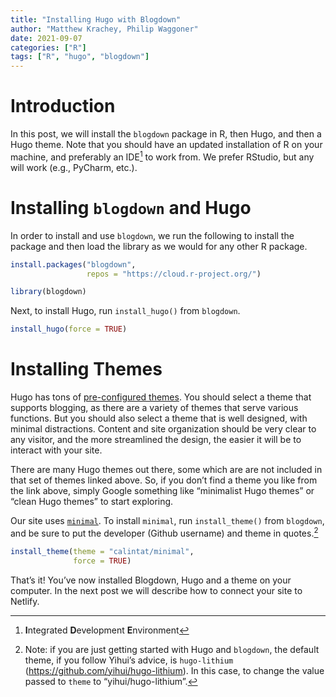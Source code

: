```yaml
---
title: "Installing Hugo with Blogdown"
author: "Matthew Krachey, Philip Waggoner"
date: 2021-09-07
categories: ["R"]
tags: ["R", "hugo", "blogdown"]
---
```


# Introduction

In this post, we will install the `blogdown` package in R, then Hugo, and then a Hugo theme. Note that you should have an updated installation of R on your machine, and preferably an IDE^[**I**ntegrated **D**evelopment **E**nvironment] to work from. We prefer RStudio, but any will work (e.g., PyCharm, etc.).

# Installing `blogdown` and Hugo

In order to install and use `blogdown`, we run the following to install the package and then load the library as we would for any other R package.

```r
install.packages("blogdown", 
                 repos = "https://cloud.r-project.org/")

library(blogdown)
```

Next, to install Hugo, run `install_hugo()` from `blogdown`. 

```r
install_hugo(force = TRUE)
```

# Installing Themes

Hugo has tons of [pre-configured themes](https://themes.gohugo.io/). You should select a theme that supports blogging, as there are a variety of themes that serve various functions. But you should also select a theme that is well designed, with minimal distractions. Content and site organization should be very clear to any visitor, and the more streamlined the design, the easier it will be to interact with your site. 

There are many Hugo themes out there, some which are are not included in that set of themes linked above. So, if you don't find a theme you like from the link above, simply Google something like "minimalist Hugo themes" or "clean Hugo themes" to start exploring.

Our site uses [`minimal`](https://github.com/calintat/minimal). To install `minimal`, run `install_theme()` from `blogdown`, and be sure to put the developer (Github username) and theme in quotes.^[Note: if you are just getting started with Hugo and `blogdown`, the default theme, if you follow Yihui's advice, is `hugo-lithium` (<https://github.com/yihui/hugo-lithium>). In this case, to change the value passed to `theme` to "yihui/hugo-lithium".] 

```r
install_theme(theme = "calintat/minimal", 
              force = TRUE)
```

That's it! You've now installed Blogdown, Hugo and a theme on your computer. In the next post we will describe how to connect your site to Netlify.
